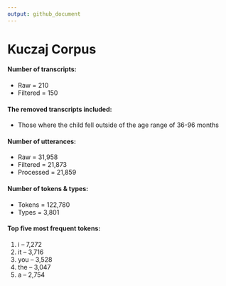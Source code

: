 ```yaml
---
output: github_document
---
```

# Kuczaj Corpus

#### Number of transcripts:
* Raw = 210
* Filtered = 150 
  
#### The removed transcripts included:  
* Those where the child fell outside of the age range of 36-96 months  

#### Number of utterances:
* Raw = 31,958
* Filtered = 21,873
* Processed = 21,859

#### Number of tokens & types:
* Tokens = 122,780
* Types = 3,801
  
#### Top five most frequent tokens: 
1. i -- 7,272
2. it -- 3,716
3. you -- 3,528
4. the -- 3,047
5. a -- 2,754
